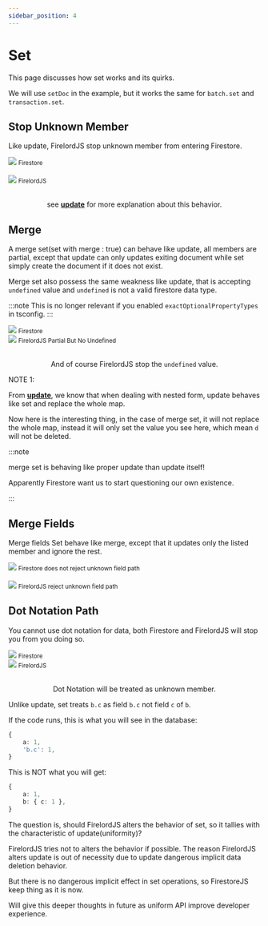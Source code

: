 ```yaml
---
sidebar_position: 4
---
```


# Set

This page discusses how set works and its quirks.

We will use `setDoc` in the example, but it works the same for `batch.set` and `transaction.set`.

## Stop Unknown Member

Like update, FirelordJS stop unknown member from entering Firestore.

<div style={{ display: 'flex', flexDirection: 'column', alignItems: 'center' }}>
	<img src="/firelordv2/set1.png" />
	<small>Firestore</small>
</div>
<br />
<div style={{ display: 'flex', flexDirection: 'column', alignItems: 'center' }}>
	<img src="/firelordv2/set2.png" />
	<small>FirelordJS</small>
</div>
<br />

<div align='center'>

see **[update](./highlights/update#the-firelordjss-way)** for more explanation about this behavior.

</div>

## Merge

A merge set(set with merge : true) can behave like update, all members are partial, except that update can only updates exiting document while set simply create the document if it does not exist.

Merge set also possess the same weakness like update, that is accepting `undefined` value and `undefined` is not a valid firestore data type.

:::note
This is no longer relevant if you enabled `exactOptionalPropertyTypes` in tsconfig.
:::

<div  style={{ display:'flex', justifyContent:'space-around' }}>
    <div style={{ display:'flex', flexDirection:"column", alignItems:'center' }}>
        <img src='/firelordv2/set3.png' />
        <small>Firestore</small>
    </div>
    <div style={{ display:'flex', flexDirection:"column", alignItems:'center' }}>
        <img src='/firelordv2/set4.png' />
        <small>FirelordJS Partial But No Undefined</small>
    </div>
</div>
<br/>
<div align='center'>

And of course FirelordJS stop the `undefined` value.

</div>

NOTE 1:

From **[update](./highlights/update#the-firelordjss-way)**, we know that when dealing with nested form, update behaves like set and replace the whole map.

Now here is the interesting thing, in the case of merge set, it will not replace the whole map, instead it will only set the value you see here, which mean `d` will not be deleted.

:::note

merge set is behaving like proper update than update itself!

Apparently Firestore want us to start questioning our own existence.

:::

## Merge Fields

Merge fields Set behave like merge, except that it updates only the listed member and ignore the rest.

<div style={{ display: 'flex', flexDirection: 'column', alignItems: 'center' }}>
	<img src="/firelordv2/set5.png" />
	<small>Firestore does not reject unknown field path</small>
</div>
<br />
<div style={{ display: 'flex', flexDirection: 'column', alignItems: 'center' }}>
	<img src="/firelordv2/set6.png" />
	<small>FirelordJS reject unknown field path</small>
</div>

## Dot Notation Path

You cannot use dot notation for data, both Firestore and FirelordJS will stop you from you doing so.

<div  style={{ display:'flex', justifyContent:'space-around' }}>
    <div style={{ display:'flex', flexDirection:"column", alignItems:'center' }}>
        <img src='/firelordv2/set7.png' />
        <small>Firestore</small>
    </div>
    <div style={{ display:'flex', flexDirection:"column", alignItems:'center' }}>
        <img src='/firelordv2/set8.png' />
        <small>FirelordJS</small>
    </div>
</div>
<br/>
<div align='center'>

Dot Notation will be treated as unknown member.

</div>

Unlike update, set treats `b.c` as field `b.c` not field `c` of `b`.

If the code runs, this is what you will see in the database:

```ts
{
	a: 1,
	'b.c': 1,
}
```

This is NOT what you will get:

```ts
{
	a: 1,
	b: { c: 1 },
}
```

The question is, should FirelordJS alters the behavior of set, so it tallies with the characteristic of update(uniformity)?

FirelordJS tries not to alters the behavior if possible. The reason FirelordJS alters update is out of necessity due to update dangerous implicit data deletion behavior.

But there is no dangerous implicit effect in set operations, so FirestoreJS keep thing as it is now.

Will give this deeper thoughts in future as uniform API improve developer experience.
